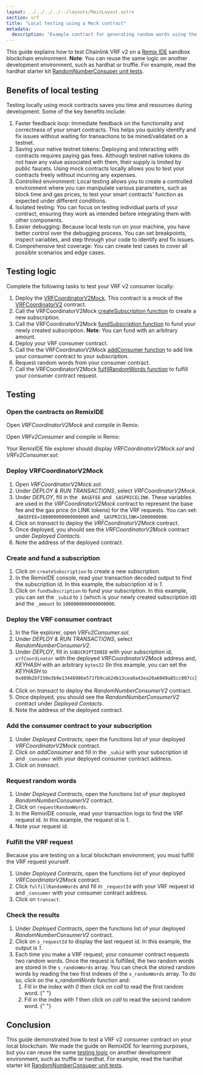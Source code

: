 ```yaml
---
layout: ../../../../../layouts/MainLayout.astro
section: vrf
title: "Local testing using a Mock contract"
metadata:
  description: "Example contract for generating random words using the VRF v2 subscription method on your local blockchain using a mock contract."
---
```



<VrfCommon callout="subscription" />

This guide explains how to test Chainlink VRF v2 on a [Remix IDE](https://remix-ide.readthedocs.io/en/latest/run.html#environment) sandbox blockchain environment. **Note**: You can reuse the same logic on another development environment, such as hardhat or truffle. For example, read the hardhat starter kit [RandomNumberConsuper unit tests](https://github.com/smartcontractkit/hardhat-starter-kit/blob/main/test/unit/RandomNumberConsumer.spec.js).

## Benefits of local testing

Testing locally using mock contracts saves you time and resources during development. Some of the key benefits include:

1. Faster feedback loop: Immediate feedback on the functionality and correctness of your smart contracts. This helps you quickly identify and fix issues without waiting for transactions to be mined/validated on a testnet.
1. Saving your native testnet tokens: Deploying and interacting with contracts requires paying gas fees. Although testnet native tokens do not have any value associated with them, their supply is limited by public faucets. Using mock contracts locally allows you to test your contracts freely without incurring any expenses.
1. Controlled environment: Local testing allows you to create a controlled environment where you can manipulate various parameters, such as block time and gas prices, to test your smart contracts' function as expected under different conditions.
1. Isolated testing: You can focus on testing individual parts of your contract, ensuring they work as intended before integrating them with other components.
1. Easier debugging: Because local tests run on your machine, you have better control over the debugging process. You can set breakpoints, inspect variables, and step through your code to identify and fix issues.
1. Comprehensive test coverage: You can create test cases to cover all possible scenarios and edge cases.

## Testing logic

Complete the following tasks to test your VRF v2 consumer locally:

1. Deploy the [VRFCoordinatorV2Mock](https://github.com/smartcontractkit/chainlink/blob/develop/contracts/src/v0.8/mocks/VRFCoordinatorV2Mock.sol). This contract is a mock of the [VRFCoordinatorV2](https://github.com/smartcontractkit/chainlink/blob/develop/contracts/src/v0.8/VRFCoordinatorV2.sol) contract.
1. Call the VRFCoordinatorV2Mock [createSubscription function](https://github.com/smartcontractkit/chainlink/blob/abf1d19c147c4fd54173b48140706780b53be474/contracts/src/v0.8/mocks/VRFCoordinatorV2Mock.sol#L176) to create a new subscription.
1. Call the VRFCoordinatorV2Mock [fundSubscription function](https://github.com/smartcontractkit/chainlink/blob/abf1d19c147c4fd54173b48140706780b53be474/contracts/src/v0.8/mocks/VRFCoordinatorV2Mock.sol#L138) to fund your newly created subscription. **Note**: You can fund with an arbitrary amount.
1. Deploy your VRF consumer contract.
1. Call the the VRFCoordinatorV2Mock [addConsumer function](https://github.com/smartcontractkit/chainlink/blob/abf1d19c147c4fd54173b48140706780b53be474/contracts/src/v0.8/mocks/VRFCoordinatorV2Mock.sol#L229) to add link your consumer contract to your subscription.
1. Request random words from your consumer contract.
1. Call the VRFCoordinatorV2Mock [fulfilRandomWords function](https://github.com/smartcontractkit/chainlink/blob/abf1d19c147c4fd54173b48140706780b53be474/contracts/src/v0.8/mocks/VRFCoordinatorV2Mock.sol#L88) to fulfill your consumer contract request.

## Testing

### Open the contracts on RemixIDE

Open _VRFCoordinatorV2Mock_ and compile in Remix:

<CodeSample src="samples/VRF/mock/VRFCoordinatorV2Mock.sol" />

Open _VRFv2Consumer_ and compile in Remix:

<CodeSample src="samples/VRF/mock/VRFv2Consumer.sol" />

Your RemixIDE file explorer should display _VRFCoordinatorV2Mock.sol_ and _VRFv2Consumer.sol_:

<ClickToZoom src="/images/vrf/mock/v2-subscription-remix-fileexplorer.jpg" />

### Deploy VRFCoordinatorV2Mock

1. Open _VRFCoordinatorV2Mock.sol_.
1. Under _DEPLOY & RUN TRANSACTIONS_, select _VRFCoordinatorV2Mock_.
   <ClickToZoom src="/images/vrf/mock/v2-deploymock.jpg" />
1. Under _DEPLOY_, fill in the `_BASEFEE` and `_GASPRICELINK`. These variables are used in the _VRFCoordinatorV2Mock_ contract to represent the base fee and the gas price (in LINK tokens) for the VRF requests. You can set: `_BASEFEE=100000000000000000` and `_GASPRICELINK=1000000000`.
1. Click on _transact_ to deploy the _VRFCoordinatorV2Mock_ contract.
1. Once deployed, you should see the _VRFCoordinatorV2Mock_ contract under _Deployed Contacts_.
   <ClickToZoom src="/images/vrf/mock/v2-deployedmock.jpg" />
1. Note the address of the deployed contract.

### Create and fund a subscription

1. Click on `createSubscription` to create a new subscription.
1. In the RemixIDE console, read your transaction decoded output to find the subscription id. In this example, the subscription id is _1_.
   <ClickToZoom src="/images/vrf/mock/v2-mocksubscription.jpg" />
1. Click on `fundSubscription` to fund your subscription. In this example, you can set the `_subid` to `1` (which is your newly created subscription id) and the `_amount` to `1000000000000000000`.

### Deploy the VRF consumer contract

1. In the file explorer, open _VRFv2Consumer.sol_.
1. Under _DEPLOY & RUN TRANSACTIONS_, select _RandomNumberConsumerV2_.
   <ClickToZoom src="/images/vrf/mock/v2-deployconsumer.jpg" />
1. Under _DEPLOY_, fill in `SUBSCRIPTIONID` with your subscription id, `vrfCoordinator` with the deployed _VRFCoordinatorV2Mock_ address and, _KEYHASH_ with an arbitrary `bytes32` (In this example, you can set the _KEYHASH_ to `0xd89b2bf150e3b9e13446986e571fb9cab24b13cea0a43ea20a6049a85cc807cc`).
1. Click on _transact_ to deploy the _RandomNumberConsumerV2_ contract.
1. Once deployed, you should see the _RandomNumberConsumerV2_ contract under _Deployed Contacts_.
   <ClickToZoom src="/images/vrf/mock/v2-deployedconsumer.jpg" />
1. Note the address of the deployed contract.

### Add the consumer contract to your subscription

1. Under _Deployed Contracts_, open the functions list of your deployed _VRFCoordinatorV2Mock_ contract.
1. Click on _addConsumer_ and fill in the `_subid` with your subscription id and `_consumer` with your deployed consumer contract address.
   <ClickToZoom src="/images/vrf/mock/v2-addconsumer.jpg" />
1. Click on _transact_.

### Request random words

1. Under _Deployed Contracts_, open the functions list of your deployed _RandomNumberConsumerV2_ contract.
1. Click on `requestRandomWords`.
   <ClickToZoom src="/images/vrf/mock/v2-requestrandomwords.jpg" />
1. In the RemixIDE console, read your transaction logs to find the VRF request id. In this example, the request id is _1_.
   <ClickToZoom src="/images/vrf/mock/v2-requestrandomwordslogs.jpg" />
1. Note your request id.

### Fulfill the VRF request

Because you are testing on a local blockchain environment, you must fulfill the VRF request yourself.

1. Under _Deployed Contracts_, open the functions list of your deployed _VRFCoordinatorV2Mock_ contract.
1. Click `fulfillRandomWords` and fill in `_requestId` with your VRF request id and `_consumer` with your consumer contract address.
   <ClickToZoom src="/images/vrf/mock/v2-fulfillrandomwords.jpg" />
1. Click on `transact`.

### Check the results

1. Under _Deployed Contracts_, open the functions list of your deployed _RandomNumberConsumerV2_ contract.
1. Click on `s_requestId` to display the last request id. In this example, the output is _1_.
   <ClickToZoom src="/images/vrf/mock/v2-deployedconsumerrequestid.jpg" />
1. Each time you make a VRF request, your consumer contract requests two random words. Once the request is fulfilled, the two random words are stored in the `s_randomWords` array. You can check the stored random words by reading the two first indexes of the `s_randomWords` array. To do so, click on the _s_randomWords_ function and:
   1. Fill in the index with _0_ then click on _call_ to read the first random word.
      {" "}
      <ClickToZoom src="/images/vrf/mock/v2-firstrandomword.jpg" />
   1. Fill in the index with _1_ then click on _call_ to read the second random word.
      {" "}
      <ClickToZoom src="/images/vrf/mock/v2-secondrandomword.jpg" />

## Conclusion

This guide demonstrated how to test a VRF v2 consumer contract on your local blockchain. We made the guide on RemixIDE for learning purposes, but you can reuse the same [testing logic](#testing-logic) on another development environment, such as truffle or hardhat. For example, read the hardhat starter kit [RandomNumberConsuper unit tests](https://github.com/smartcontractkit/hardhat-starter-kit/blob/main/test/unit/RandomNumberConsumer.spec.js).
